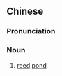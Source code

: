 {{also|苇塘}}
==Chinese==
{{zh-forms|s=苇塘}}

===Pronunciation===
{{zh-pron
|m=wěitáng
|cat=n
}}

===Noun===
{{zh-noun}}

# [[reed]] [[pond]] {{gloss|a pond covered with reeds}}